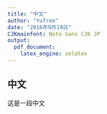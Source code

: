 ---
title: "中文"
author: "Yufree"
date: "2016年9月19日"
CJKmainfont: Noto Sans CJK JP
output: 
  pdf_document:
    latex_engine: xelatex
---

## 中文

这是一段中文
